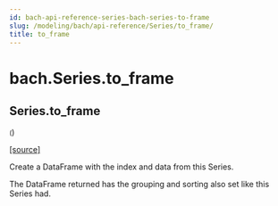 ```yaml
---
id: bach-api-reference-series-bach-series-to-frame
slug: /modeling/bach/api-reference/Series/to_frame/
title: to_frame
---
```


# bach.Series.to_frame

<div className="method">

## <span className="additional-name">Series.</span><span className="name">to_frame</span>

<small className="parameter-list">(</small>)


&#8203;<span className="view-source">[[source]](https://github.com/objectiv/objectiv-analytics/blob/main/bach/bach/series/series.py)</span>

<div className="content">

Create a DataFrame with the index and data from this Series.

The DataFrame returned has the grouping and sorting also set like this Series had.


</div>


</div>

